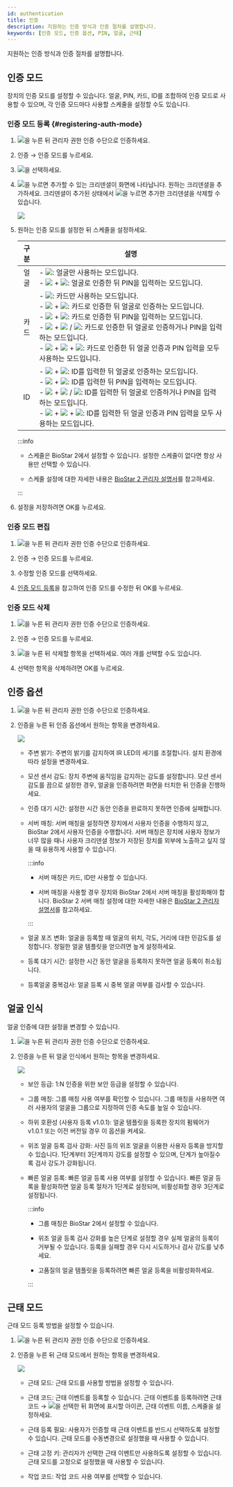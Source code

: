 ```yaml
---
id: authentication
title: 인증
description: 지원하는 인증 방식과 인증 절차를 설명합니다.
keywords: [인증 모드, 인증 옵션, PIN, 얼굴, 근태]
---
```


지원하는 인증 방식과 인증 절차를 설명합니다.

## 인증 모드

장치의 인증 모드를 설정할 수 있습니다. <Cmd>얼굴</Cmd>, <Cmd>PIN</Cmd>, <Cmd>카드</Cmd>, <Cmd>ID</Cmd>를 조합하여 인증 모드로 사용할 수 있으며, 각 인증 모드마다 사용할 스케줄을 설정할 수도 있습니다.

### 인증 모드 등록 {#registering-auth-mode}

1. <Image src='/img/common/ico-menu2.svg' ico alone />을 누른 뒤 관리자 권한 인증 수단으로 인증하세요.

1. <Cmd>인증</Cmd> → <Cmd>인증 모드</Cmd>를 누르세요.

1. <Image src='/img/common/ico-add2.svg' ico alone />을 선택하세요.

1. <Image src='/img/common/ico-add3.svg' ico alone />을 누르면 추가할 수 있는 크리덴셜이 화면에 나타납니다. 원하는 크리덴셜을 추가하세요. 크리덴셜이 추가된 상태에서 <Image src='/img/common/ico-cancel1.svg' ico alone />을 누르면 추가한 크리덴셜을 삭제할 수 있습니다.

    <Image src='/img/device/fs2-auth-mode.png' />

1. 원하는 인증 모드를 설정한 뒤 <Cmd>스케줄</Cmd>을 설정하세요.

    <div className='overflow-x'>

    | 구분 | 설명 |
    | :--: | -- |
    | 얼굴 | - <Image src='/img/common/ico-authmode-face-fs2.png' ico alone />: 얼굴만 사용하는 모드입니다.<br/>- <Image src='/img/common/ico-authmode-face-fs2.png' ico alone /> + <Image src='/img/common/ico-authmode-pin-bs2a.png' ico alone />: 얼굴로 인증한 뒤 PIN을 입력하는 모드입니다. |
    | 카드 | - <Image src='/img/common/ico-authmode-card-bs2a.png' ico alone />: 카드만 사용하는 모드입니다.<br/>- <Image src='/img/common/ico-authmode-card-bs2a.png' ico alone /> + <Image src='/img/common/ico-authmode-face-fs2.png' ico alone />: 카드로 인증한 뒤 얼굴로 인증하는 모드입니다.<br/>- <Image src='/img/common/ico-authmode-card-bs2a.png' ico alone /> + <Image src='/img/common/ico-authmode-pin-bs2a.png' ico alone />: 카드로 인증한 뒤 PIN을 입력하는 모드입니다.<br/>- <Image src='/img/common/ico-authmode-card-bs2a.png' ico alone /> + <Image src='/img/common/ico-authmode-face-fs2.png' ico alone /> / <Image src='/img/common/ico-authmode-pin-bs2a.png' ico alone />: 카드로 인증한 뒤 얼굴로 인증하거나 PIN을 입력하는 모드입니다.<br/>- <Image src='/img/common/ico-authmode-card-bs2a.png' ico alone /> + <Image src='/img/common/ico-authmode-face-fs2.png' ico alone /> + <Image src='/img/common/ico-authmode-pin-bs2a.png' ico alone />: 카드로 인증한 뒤 얼굴 인증과 PIN 입력을 모두 사용하는 모드입니다. |
    | ID | - <Image src='/img/common/ico-authmode-id-bs2a.png' ico alone /> + <Image src='/img/common/ico-authmode-face-fs2.png' ico alone />: ID를 입력한 뒤 얼굴로 인증하는 모드입니다.<br/>- <Image src='/img/common/ico-authmode-id-bs2a.png' ico alone /> + <Image src='/img/common/ico-authmode-pin-bs2a.png' ico alone />: ID를 입력한 뒤 PIN을 입력하는 모드입니다.<br/>- <Image src='/img/common/ico-authmode-id-bs2a.png' ico alone /> + <Image src='/img/common/ico-authmode-face-fs2.png' ico alone /> / <Image src='/img/common/ico-authmode-pin-bs2a.png' ico alone />: ID를 입력한 뒤 얼굴로 인증하거나 PIN을 입력하는 모드입니다.<br/>- <Image src='/img/common/ico-authmode-id-bs2a.png' ico alone /> + <Image src='/img/common/ico-authmode-face-fs2.png' ico alone /> + <Image src='/img/common/ico-authmode-pin-bs2a.png' ico alone />: ID를 입력한 뒤 얼굴 인증과 PIN 입력을 모두 사용하는 모드입니다. |

    </div>

    :::info

    * <Cmd>스케줄</Cmd>은 BioStar 2에서 설정할 수 있습니다. 설정한 스케줄이 없다면 <Cmd>항상 사용</Cmd>만 선택할 수 있습니다.

    * <Cmd>스케줄</Cmd> 설정에 대한 자세한 내용은 [BioStar 2 관리자 설명서](../../platform/biostar_x/settings-schedule)를 참고하세요.

    :::

1. 설정을 저장하려면 <Cmd>OK</Cmd>를 누르세요.

### 인증 모드 편집

1. <Image src='/img/common/ico-menu2.svg' ico alone />을 누른 뒤 관리자 권한 인증 수단으로 인증하세요.

1. <Cmd>인증</Cmd> → <Cmd>인증 모드</Cmd>를 누르세요.

1. 수정할 인증 모드를 선택하세요.

1. [인증 모드 등록](#registering-auth-mode)을 참고하여 인증 모드를 수정한 뒤 <Cmd>OK</Cmd>를 누르세요.

### 인증 모드 삭제

1. <Image src='/img/common/ico-menu2.svg' ico alone />을 누른 뒤 관리자 권한 인증 수단으로 인증하세요.

1. <Cmd>인증</Cmd> → <Cmd>인증 모드</Cmd>를 누르세요.

1. <Image src='/img/common/ico-delete.svg' ico alone />을 누른 뒤 삭제할 항목을 선택하세요. 여러 개를 선택할 수도 있습니다.

1. 선택한 항목을 삭제하려면 <Cmd>OK</Cmd>를 누르세요.

## 인증 옵션

1. <Image src='/img/common/ico-menu2.svg' ico alone />을 누른 뒤 관리자 권한 인증 수단으로 인증하세요.

1. <Cmd>인증</Cmd>을 누른 뒤 <Cmd>인증 옵션</Cmd>에서 원하는 항목을 변경하세요.

    <Image src='/img/device/fs2-auth-option.png' />

    * <Cmd>주변 밝기</Cmd>: 주변의 밝기를 감지하여 IR LED의 세기를 조절합니다. 설치 환경에 따라 설정을 변경하세요.

    * <Cmd>모션 센서 감도</Cmd>: 장치 주변에 움직임을 감지하는 감도를 설정합니다. <Cmd>모션 센서 감도</Cmd>를 <Cmd>끔</Cmd>으로 설정한 경우, 얼굴을 인증하려면 화면을 터치한 뒤 인증을 진행하세요.

    * <Cmd>인증 대기 시간</Cmd>: 설정한 시간 동안 인증을 완료하지 못하면 인증에 실패합니다.

    * <Cmd>서버 매칭</Cmd>: 서버 매칭을 설정하면 장치에서 사용자 인증을 수행하지 않고, BioStar 2에서 사용자 인증을 수행합니다. 서버 매칭은 장치에 사용자 정보가 너무 많을 때나 사용자 크리덴셜 정보가 저장된 장치를 외부에 노출하고 싶지 않을 때 유용하게 사용할 수 있습니다.

      :::info

      * <Cmd>서버 매칭</Cmd>은 카드, ID만 사용할 수 있습니다.

      * <Cmd>서버 매칭</Cmd>을 사용할 경우 장치와 BioStar 2에서 서버 매칭을 활성화해야 합니다. BioStar 2 서버 매칭 설정에 대한 자세한 내용은 [BioStar 2 관리자 설명서](../../platform/biostar_x/settings-server-server#servermatching)를 참고하세요.

      :::

    * <Cmd>얼굴 포즈 변화</Cmd>: 얼굴을 등록할 때 얼굴의 위치, 각도, 거리에 대한 민감도를 설정합니다. 정밀한 얼굴 템플릿을 얻으려면 높게 설정하세요.

    * <Cmd>등록 대기 시간</Cmd>: 설정한 시간 동안 얼굴을 등록하지 못하면 얼굴 등록이 취소됩니다.

    * <Cmd>등록얼굴 중복검사</Cmd>: 얼굴 등록 시 중복 얼굴 여부를 검사할 수 있습니다.

## 얼굴 인식

얼굴 인증에 대한 설정을 변경할 수 있습니다.

1. <Image src='/img/common/ico-menu2.svg' ico alone />을 누른 뒤 관리자 권한 인증 수단으로 인증하세요.

1. <Cmd>인증</Cmd>을 누른 뒤 <Cmd>얼굴 인식</Cmd>에서 원하는 항목을 변경하세요.

    <Image src='/img/device/fs2-auth.png' />

    * <Cmd>보안 등급</Cmd>: 1:N 인증을 위한 보안 등급을 설정할 수 있습니다.

    * <Cmd>그룹 매칭</Cmd>: 그룹 매칭 사용 여부를 확인할 수 있습니다. 그룹 매칭을 사용하면 여러 사용자의 얼굴을 그룹으로 지정하여 인증 속도를 높일 수 있습니다.

    * <Cmd>하위 호환성 (사용자 등록 v1.0.1)</Cmd>: 얼굴 템플릿을 등록한 장치의 펌웨어가 v1.0.1 또는 이전 버전일 경우 이 옵션을 켜세요.

    * <Cmd>위조 얼굴 등록 검사 강화</Cmd>: 사진 등의 위조 얼굴을 이용한 사용자 등록을 방지할 수 있습니다. <Cmd>1단계</Cmd>부터 <Cmd>3단계</Cmd>까지 강도를 설정할 수 있으며, 단계가 높아질수록 검사 강도가 강화됩니다.

    * <Cmd>빠른 얼굴 등록</Cmd>: 빠른 얼굴 등록 사용 여부를 설정할 수 있습니다. 빠른 얼굴 등록을 활성화하면 얼굴 등록 절차가 1단계로 설정되며, 비활성화할 경우 3단계로 설정됩니다.

      :::info

      * <Cmd>그룹 매칭</Cmd>은 BioStar 2에서 설정할 수 있습니다.

      * <Cmd>위조 얼굴 등록 검사 강화</Cmd>를 높은 단계로 설정할 경우 실제 얼굴의 등록이 거부될 수 있습니다. 등록을 실패할 경우 다시 시도하거나 검사 강도를 낮추세요.

      * 고품질의 얼굴 템플릿을 등록하려면 <Cmd>빠른 얼굴 등록</Cmd>을 비활성화하세요.

      :::

## 근태 모드

근태 모드 등록 방법을 설정할 수 있습니다.

1. <Image src='/img/common/ico-menu2.svg' ico alone />을 누른 뒤 관리자 권한 인증 수단으로 인증하세요.

1. <Cmd>인증</Cmd>을 누른 뒤 <Cmd>근태 모드</Cmd>에서 원하는 항목을 변경하세요.

    <Image src='/img/device/fs2-auth1.png' />

    * <Cmd>근태 모드</Cmd>: 근태 모드를 사용할 방법을 설정할 수 있습니다.

    * <Cmd>근태 코드</Cmd>: 근태 이벤트를 등록할 수 있습니다. 근태 이벤트를 등록하려면 <Cmd>근태 코드</Cmd> → <Image src='/img/common/ico-add2.svg' ico alone />을 선택한 뒤 화면에 표시할 아이콘, <Cmd>근태 이벤트 이름</Cmd>, <Cmd>스케줄</Cmd>을 설정하세요.

    * <Cmd>근태 등록 필요</Cmd>: 사용자가 인증할 때 근태 이벤트를 반드시 선택하도록 설정할 수 있습니다. <Cmd>근태 모드</Cmd>를 <Cmd>수동변경</Cmd>으로 설정했을 때 사용할 수 있습니다.

    * <Cmd>근태 고정 키</Cmd>: 관리자가 선택한 근태 이벤트만 사용하도록 설정할 수 있습니다. <Cmd>근태 모드</Cmd>를 <Cmd>고정</Cmd>으로 설정했을 때 사용할 수 있습니다.

    * <Cmd>작업 코드</Cmd>: 작업 코드 사용 여부를 선택할 수 있습니다.